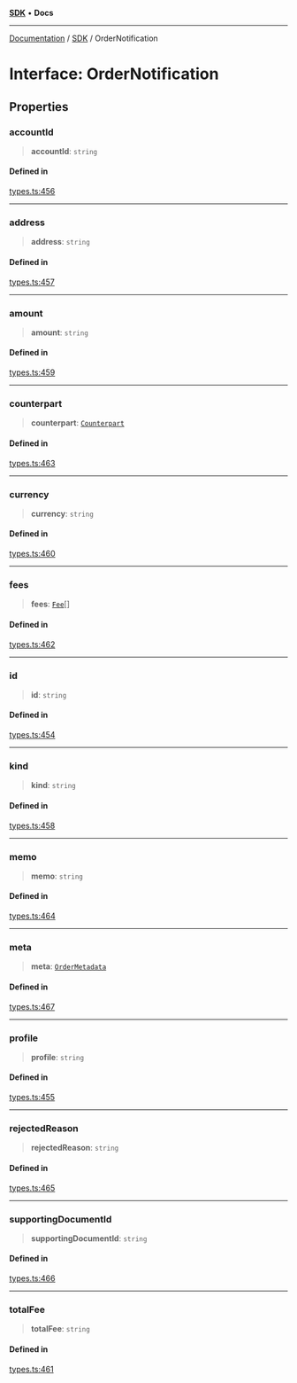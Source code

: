 [**SDK**](../index.mdx) • **Docs**

***

[Documentation](../../index.mdx) / [SDK](../README.mdx) / OrderNotification

# Interface: OrderNotification

## Properties

### accountId

> **accountId**: `string`

#### Defined in

[types.ts:456](https://github.com/monerium/js-monorepo/blob/1f07b3662d18c631941e215c70068d205e95c304/packages/sdk/src/types.ts#L456)

***

### address

> **address**: `string`

#### Defined in

[types.ts:457](https://github.com/monerium/js-monorepo/blob/1f07b3662d18c631941e215c70068d205e95c304/packages/sdk/src/types.ts#L457)

***

### amount

> **amount**: `string`

#### Defined in

[types.ts:459](https://github.com/monerium/js-monorepo/blob/1f07b3662d18c631941e215c70068d205e95c304/packages/sdk/src/types.ts#L459)

***

### counterpart

> **counterpart**: [`Counterpart`](Counterpart.mdx)

#### Defined in

[types.ts:463](https://github.com/monerium/js-monorepo/blob/1f07b3662d18c631941e215c70068d205e95c304/packages/sdk/src/types.ts#L463)

***

### currency

> **currency**: `string`

#### Defined in

[types.ts:460](https://github.com/monerium/js-monorepo/blob/1f07b3662d18c631941e215c70068d205e95c304/packages/sdk/src/types.ts#L460)

***

### fees

> **fees**: [`Fee`](Fee.mdx)[]

#### Defined in

[types.ts:462](https://github.com/monerium/js-monorepo/blob/1f07b3662d18c631941e215c70068d205e95c304/packages/sdk/src/types.ts#L462)

***

### id

> **id**: `string`

#### Defined in

[types.ts:454](https://github.com/monerium/js-monorepo/blob/1f07b3662d18c631941e215c70068d205e95c304/packages/sdk/src/types.ts#L454)

***

### kind

> **kind**: `string`

#### Defined in

[types.ts:458](https://github.com/monerium/js-monorepo/blob/1f07b3662d18c631941e215c70068d205e95c304/packages/sdk/src/types.ts#L458)

***

### memo

> **memo**: `string`

#### Defined in

[types.ts:464](https://github.com/monerium/js-monorepo/blob/1f07b3662d18c631941e215c70068d205e95c304/packages/sdk/src/types.ts#L464)

***

### meta

> **meta**: [`OrderMetadata`](OrderMetadata.mdx)

#### Defined in

[types.ts:467](https://github.com/monerium/js-monorepo/blob/1f07b3662d18c631941e215c70068d205e95c304/packages/sdk/src/types.ts#L467)

***

### profile

> **profile**: `string`

#### Defined in

[types.ts:455](https://github.com/monerium/js-monorepo/blob/1f07b3662d18c631941e215c70068d205e95c304/packages/sdk/src/types.ts#L455)

***

### rejectedReason

> **rejectedReason**: `string`

#### Defined in

[types.ts:465](https://github.com/monerium/js-monorepo/blob/1f07b3662d18c631941e215c70068d205e95c304/packages/sdk/src/types.ts#L465)

***

### supportingDocumentId

> **supportingDocumentId**: `string`

#### Defined in

[types.ts:466](https://github.com/monerium/js-monorepo/blob/1f07b3662d18c631941e215c70068d205e95c304/packages/sdk/src/types.ts#L466)

***

### totalFee

> **totalFee**: `string`

#### Defined in

[types.ts:461](https://github.com/monerium/js-monorepo/blob/1f07b3662d18c631941e215c70068d205e95c304/packages/sdk/src/types.ts#L461)
